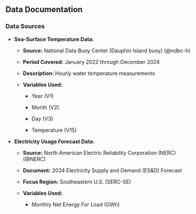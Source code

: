 ## Data Documentation

### Data Sources

-   **Sea-Surface Temperature Data:**

    -   **Source:** National Data Buoy Center (Dauphin Island buoy) (@ndbc-h)

    -   **Period Covered:** January 2022 through December 2024

    -   **Description:** Hourly water temperature measurements

    -   **Variables Used:**

        -   Year (V1)

        -   Month (V2)

        -   Day (V3)

        -   Temperature (V15)

-   **Electricity Usage Forecast Data:**

    -   **Source:** North American Electric Reliability Corporation (NERC) (@NERC)

    -   **Document:** 2024 Electricity Supply and Demand (ES&D) Forecast

    -   **Focus Region:** Southeastern U.S. (SERC-SE)

    -   **Variables Used:**

        -   Monthly Net Energy For Load (GWh)

